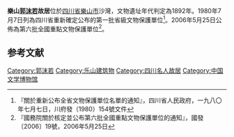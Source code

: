 {{msg:四川省文物保護單位
|名稱 = 郭沫若同志舊居
|編號 = 3
|圖片 = 乐山郭沫若故居照片.JPG
|級別 = S1
|分類 = 
|時代 = 1892年
|地点 = [[四川省|四川省]][[樂山市|樂山市]]沙灣
|坐標 =
|登錄 = 1980年7月7日
}}
{{msg:四川省文物保護單位
|名稱 = 樂山郭沫若故居
|編號 = 1037
|圖片 = 
|級別 = 106
|分類 = 
|時代 = 清
|地点 = [[四川省|四川省]][[樂山市|樂山市]]
|坐標 =
|登錄 = 2006年5月25日
}}
'''樂山[[郭沫若|郭沫若]]故居'''位於[[四川省|四川省]][[樂山市|樂山市]]沙灣，文物遺址年代判定為1892年。1980年7月7日列為四川省重新確定公布的第一批省級文物保護單位<ref>『關於重新公布全省文物保護單位名單的通知』，四川省人民政府，一九八〇年七月七日，川府發（1980）154號文件</ref>。2006年5月25日公佈為第六批全國重點文物保護單位<ref>『國務院關於核定並公布第六批全國重點文物保護單位的通知』，國發〔2006〕19號，2006年5月25日</ref>。

== 参考文献 ==
{{Reflist}}
{{文物保護單位小作品}}
{{四川全国重点文物保护单位}}

[[Category:郭沫若|Category:郭沫若]]
[[Category:乐山建筑物|Category:乐山建筑物]]
[[Category:四川名人故居|Category:四川名人故居]]
[[Category:中国文学博物馆|Category:中国文学博物馆]]